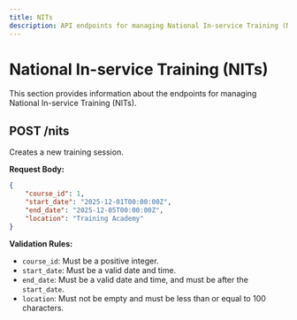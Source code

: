 ```yaml
---
title: NITs
description: API endpoints for managing National In-service Training (NITs).
---
```


# National In-service Training (NITs)

This section provides information about the endpoints for managing National In-service Training (NITs).

## POST /nits

Creates a new training session.

**Request Body:**

```json
{
    "course_id": 1,
    "start_date": "2025-12-01T00:00:00Z",
    "end_date": "2025-12-05T00:00:00Z",
    "location": "Training Academy"
}
```

**Validation Rules:**

*   `course_id`: Must be a positive integer.
*   `start_date`: Must be a valid date and time.
*   `end_date`: Must be a valid date and time, and must be after the `start_date`.
*   `location`: Must not be empty and must be less than or equal to 100 characters.
